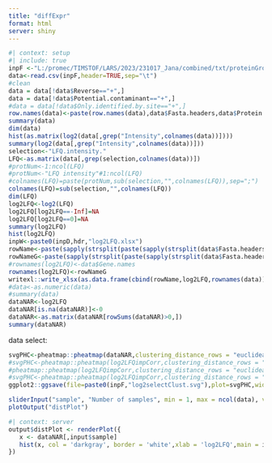 ```yaml
---
title: "diffExpr"
format: html
server: shiny
---
```


```r
#| context: setup
#| include: true
inpF <-"L:/promec/TIMSTOF/LARS/2023/231017_Jana/combined/txt/proteinGroups.txt"
data<-read.csv(inpF,header=TRUE,sep="\t")
#clean
data = data[!data$Reverse=="+",]
data = data[!data$Potential.contaminant=="+",]
#data = data[!data$Only.identified.by.site=="+",]
row.names(data)<-paste(row.names(data),data$Fasta.headers,data$Protein.IDs,data$Protein.names,data$Gene.names,data$Score,data$Peptide.counts..unique.,sep=";;")
summary(data)
dim(data)
hist(as.matrix(log2(data[,grep("Intensity",colnames(data))])))
summary(log2(data[,grep("Intensity",colnames(data))]))
selection<-"LFQ.intensity."
LFQ<-as.matrix(data[,grep(selection,colnames(data))])
#protNum<-1:ncol(LFQ)
#protNum<-"LFQ intensity"#1:ncol(LFQ)
#colnames(LFQ)=paste(protNum,sub(selection,"",colnames(LFQ)),sep=";")
colnames(LFQ)=sub(selection,"",colnames(LFQ))
dim(LFQ)
log2LFQ<-log2(LFQ)
log2LFQ[log2LFQ==-Inf]=NA
log2LFQ[log2LFQ==0]=NA
summary(log2LFQ)
hist(log2LFQ)
inpW<-paste0(inpD,hdr,"log2LFQ.xlsx")
rowName<-paste(sapply(strsplit(paste(sapply(strsplit(data$Fasta.headers, "|",fixed=T), "[", 2)), "-"), "[", 1))
rowNameG<-paste(sapply(strsplit(paste(sapply(strsplit(data$Fasta.headers, "GN=",fixed=T), "[", 2)), " "), "[", 1))
#rownames(log2LFQ)<-data$Gene.names
rownames(log2LFQ)<-rowNameG
writexl::write_xlsx(as.data.frame(cbind(rowName,log2LFQ,rownames(data))),paste0(inpF,".xlsx"))
#data<-as.numeric(data)
#summary(data)
dataNAR<-log2LFQ
dataNAR[is.na(dataNAR)]<-0
dataNAR<-as.matrix(dataNAR[rowSums(dataNAR)>0,])
summary(dataNAR)
```

data select:

```r
svgPHC<-pheatmap::pheatmap(dataNAR,clustering_distance_rows = "euclidean",clustering_distance_cols = "euclidean",fontsize_row=4,cluster_cols=T,cluster_rows=T,fontsize_col  = 4)
#svgPHC<-pheatmap::pheatmap(log2LFQimpCorr,clustering_distance_rows = "euclidean",clustering_distance_cols = "euclidean",annotation_row = anno, annotation_col = anno,fontsize_row=8,cluster_cols=T,cluster_rows=T,fontsize_col  = 8)
#pheatmap::pheatmap(log2LFQimpCorr,clustering_distance_rows = "euclidean",clustering_distance_cols = "euclidean",fontsize_row=4,cluster_cols=T,cluster_rows=T,fontsize_col  = 4,labels_col = label$Sample.Number,labels_row = label$Cell.Type_Sample.Group)
#svgPHC<-pheatmap::pheatmap(log2LFQimpCorr,clustering_distance_rows = "euclidean",clustering_distance_cols = "euclidean",fontsize_row=6,cluster_cols=T,cluster_rows=T,fontsize_col  = 6,labels_row = paste(label$RawFnum,label$ID_ROLF,label$Tank,label$Diet,label$Fish))
ggplot2::ggsave(file=paste0(inpF,"log2selectClust.svg"),plot=svgPHC,width = 5, height = 15, dpi = 600)#,  

sliderInput("sample", "Number of samples", min = 1, max = ncol(data), value = 1)
plotOutput("distPlot")
```

```r
#| context: server
output$distPlot <- renderPlot({
   x <- dataNAR[,input$sample]
   hist(x, col = 'darkgray', border = 'white',xlab = 'log2LFQ',main = inpF)
})
```

